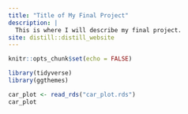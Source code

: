 ```yaml
---
title: "Title of My Final Project"
description: |
  This is where I will describe my final project.
site: distill::distill_website
---
```


```r
knitr::opts_chunk$set(echo = FALSE)

library(tidyverse)
library(ggthemes)
```

```r
car_plot <- read_rds("car_plot.rds")
car_plot
```

